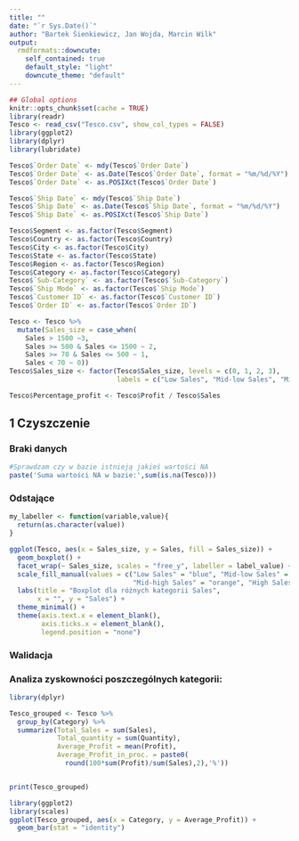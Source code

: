 ```yaml
---
title: ""
date: "`r Sys.Date()`"
author: "Bartek Śienkiewicz, Jan Wojda, Marcin Wilk"
output:
  rmdformats::downcute:
    self_contained: true
    default_style: "light"
    downcute_theme: "default"
---
```


```r
## Global options
knitr::opts_chunk$set(cache = TRUE)
library(readr)
Tesco <- read_csv("Tesco.csv", show_col_types = FALSE)
library(ggplot2)
library(dplyr)
library(lubridate)
```

```r
Tesco$`Order Date` <- mdy(Tesco$`Order Date`)
Tesco$`Order Date` <- as.Date(Tesco$`Order Date`, format = "%m/%d/%Y")
Tesco$`Order Date` <- as.POSIXct(Tesco$`Order Date`)

Tesco$`Ship Date` <- mdy(Tesco$`Ship Date`)
Tesco$`Ship Date` <- as.Date(Tesco$`Ship Date`, format = "%m/%d/%Y")
Tesco$`Ship Date` <- as.POSIXct(Tesco$`Ship Date`)

Tesco$Segment <- as.factor(Tesco$Segment)
Tesco$Country <- as.factor(Tesco$Country)
Tesco$City <- as.factor(Tesco$City)
Tesco$State <- as.factor(Tesco$State)
Tesco$Region <- as.factor(Tesco$Region)
Tesco$Category <- as.factor(Tesco$Category)
Tesco$`Sub-Category` <- as.factor(Tesco$`Sub-Category`)
Tesco$`Ship Mode` <- as.factor(Tesco$`Ship Mode`)
Tesco$`Customer ID` <- as.factor(Tesco$`Customer ID`)
Tesco$`Order ID` <- as.factor(Tesco$`Order ID`)

Tesco <- Tesco %>%
  mutate(Sales_size = case_when(
    Sales > 1500 ~3,
    Sales >= 500 & Sales <= 1500 ~ 2,
    Sales >= 70 & Sales <= 500 ~ 1,
    Sales < 70 ~ 0))
Tesco$Sales_size <- factor(Tesco$Sales_size, levels = c(0, 1, 2, 3),
                           labels = c("Low Sales", "Mid-low Sales", "Mid-high Sales", "High Sales"))

Tesco$Percentage_profit <- Tesco$Profit / Tesco$Sales
```

## 1 Czyszczenie

### Braki danych

```r
#Sprawdzam czy w bazie istnieją jakieś wartości NA
paste('Suma wartości NA w bazie:',sum(is.na(Tesco)))
```

### Odstające

```r
my_labeller <- function(variable,value){
  return(as.character(value))
}

ggplot(Tesco, aes(x = Sales_size, y = Sales, fill = Sales_size)) +
  geom_boxplot() +
  facet_wrap(~ Sales_size, scales = "free_y", labeller = label_value) +  
  scale_fill_manual(values = c("Low Sales" = "blue", "Mid-low Sales" = "green",
                               "Mid-high Sales" = "orange", "High Sales" = "red")) +
  labs(title = "Boxplot dla różnych kategorii Sales",
       x = "", y = "Sales") +
  theme_minimal() +
  theme(axis.text.x = element_blank(),
        axis.ticks.x = element_blank(),
        legend.position = "none")
```

### Walidacja

### Analiza zyskowności poszczególnych kategorii:

```r
library(dplyr)

Tesco_grouped <- Tesco %>%
  group_by(Category) %>%
  summarize(Total_Sales = sum(Sales),
            Total_quantity = sum(Quantity),
            Average_Profit = mean(Profit),
            Average_Profit_in_proc. = paste0(
              round(100*sum(Profit)/sum(Sales),2),'%'))


print(Tesco_grouped)

library(ggplot2)
library(scales)
ggplot(Tesco_grouped, aes(x = Category, y = Average_Profit)) +
  geom_bar(stat = "identity") 
```
